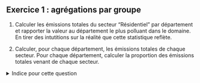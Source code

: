 ::: {.exercise}
## Exercice 1 : agrégations par groupe

1. Calculer les émissions totales du secteur "Résidentiel" par département et rapporter la valeur au département le plus polluant dans le domaine. En tirer des intutitions sur la réalité que cette statistique reflète.

2. Calculer, pour chaque département, les émissions totales de chaque secteur. Pour chaque département, calculer la proportion des émissions totales venant de chaque secteur.  

<details>
<summary>
Indice pour cette question
</summary>

* _"Grouper par"_ = `groupby`
* _"émissions totales"_ = `agg({*** : "sum"})`
</details>

:::